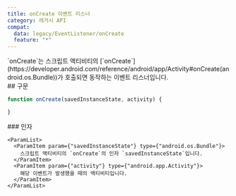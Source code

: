 ```yaml
---
title: onCreate 이벤트 리스너
category: 레거시 API
compat:
  data: legacy/EventListener/onCreate
  feature: "*"
---
```


<Section>
  `onCreate`는 스크립트 액티비티의
  [`onCreate`](https://developer.android.com/reference/android/app/Activity#onCreate(android.os.Bundle))가 호출되면 동작하는 이벤트 리스너입니다.
</Section>
<Section>
  ## 구문

  ~~~js
  function onCreate(savedInstanceState, activity) {

  }
  ~~~

  <Section>
    ### 인자

    <ParamList>
      <ParamItem param={"savedInstanceState"} type={"android.os.Bundle"}>
        스크립트 액티비티의 `onCreate`의 인자 `savedInstanceState`입니다.
      </ParamItem>
      <ParamItem param={"activity"} type={"android.app.Activity"}>
        해당 이벤트가 발생했을 때의 액티비티입니다.
      </ParamItem>
    </ParamList>
  </Section>
</Section>